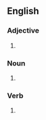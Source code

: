 ==English==

===Adjective===
{{en-adj}}

# {{synonym of|chronic|lang=en}}

===Noun===
{{head|en|noun}}

# {{misspelling of|chronicle|lang=en}}

===Verb===
{{head|en|verb}}

# {{misspelling of|chronicle|lang=en}}